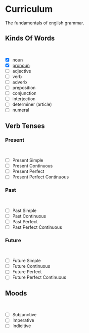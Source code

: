 # Curriculum

The fundamentals of english grammar.

## Kinds Of Words

<br />

- [x] [noun](/kinds-of-words/noun)
- [x] [pronoun](/kinds-of-words/pronoun)
- [ ] adjective
- [ ] verb
- [ ] adverb
- [ ] preposition
- [ ] conjunction
- [ ] interjection
- [ ] determiner (article)
- [ ] numeral

## Verb Tenses

### Present

<br />

- [ ] Present Simple
- [ ] Present Continuous
- [ ] Present Perfect
- [ ] Present Perfect Continuous

### Past

<br />

- [ ] Past Simple
- [ ] Past Continuous
- [ ] Past Perfect
- [ ] Past Perfect Continuous

### Future

<br />

- [ ] Future Simple
- [ ] Future Continuous
- [ ] Future Perfect
- [ ] Future Perfect Continuous

## Moods

<br />

- [ ] Subjunctive
- [ ] Imperative
- [ ] Indicitive
